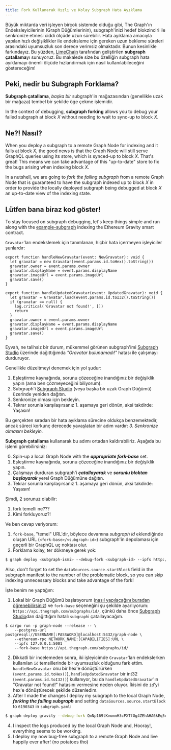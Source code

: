 ```yaml
---
title: Fork Kullanarak Hızlı ve Kolay Subgraph Hata Ayıklama
---
```


Büyük miktarda veri işleyen birçok sistemde olduğu gibi, The Graph'ın Endeksleyicilerinin (Graph Düğümlerinin), subgraph'inizi hedef blokzinciri ile senkronize etmesi ciddi ölçüde uzun sürebilir. Hata ayıklama amacıyla yapılan hızlı değişiklikler ile endeksleme için gereken uzun bekleme süreleri arasındaki uyumsuzluk son derece verimsiz olmaktadır. Bunun kesinlikle farkındayız. Bu yüzden, [LimeChain](https://limechain.tech/) tarafından geliştirilen **subgraph çatallama**yı sunuyoruz. Bu makalede size bu özelliğin subgraph hata ayıklamayı önemli ölçüde hızlandırmak için nasıl kullanılabileceğini göstereceğim!

## Peki, nedir bu Subgraph Forklama?

**Subgraph çatallama**, _başka bir_ subgraph'in mağazasından (genellikle uzak bir mağaza) tembel bir şekilde öge çekme işlemidir.

In the context of debugging, **subgraph forking** allows you to debug your failed subgraph at block _X_ without needing to wait to sync-up to block _X_.

## Ne?! Nasıl?

When you deploy a subgraph to a remote Graph Node for indexing and it fails at block _X_, the good news is that the Graph Node will still serve GraphQL queries using its store, which is synced-up to block _X_. That's great! This means we can take advantage of this "up-to-date" store to fix the bugs arising when indexing block _X_.

In a nutshell, we are going to _fork the failing subgraph_ from a remote Graph Node that is guaranteed to have the subgraph indexed up to block _X_ in order to provide the locally deployed subgraph being debugged at block _X_ an up-to-date view of the indexing state.

## Lütfen bana biraz kod göster!

To stay focused on subgraph debugging, let's keep things simple and run along with the [example-subgraph](https://github.com/graphprotocol/graph-tooling/tree/main/examples/ethereum-gravatar) indexing the Ethereum Gravity smart contract.

`Gravatar`'ları endekslemek için tanımlanan, hiçbir hata içermeyen işleyiciler şunlardır:

```tsx
export function handleNewGravatar(event: NewGravatar): void {
  let gravatar = new Gravatar(event.params.id.toHex().toString())
  gravatar.owner = event.params.owner
  gravatar.displayName = event.params.displayName
  gravatar.imageUrl = event.params.imageUrl
  gravatar.save()
}

export function handleUpdatedGravatar(event: UpdatedGravatar): void {
  let gravatar = Gravatar.load(event.params.id.toI32().toString())
  if (gravatar == null) {
    log.critical('Gravatar not found!', [])
    return
  }
  gravatar.owner = event.params.owner
  gravatar.displayName = event.params.displayName
  gravatar.imageUrl = event.params.imageUrl
  gravatar.save()
}
```

Eyvah, ne talihsiz bir durum, mükemmel görünen subgraph'imi [Subgraph Studio](https://thegraph.com/studio/) üzerinde dağıttığımda _"Gravatar bulunamadı!"_ hatası ile çalışmayı durduruyor.

Genellikle düzeltmeyi denemek için yol şudur:

1. Eşleştirme kaynağında, sorunu çözeceğine inandığınız bir değişiklik yapın (ama ben çözmeyeceğini biliyorum).
2. Subgraph'i [Subgraph Studio](https://thegraph.com/studio/) (veya başka bir uzak Graph Düğümü) üzerinde yeniden dağıtın.
3. Senkronize olması için bekleyin.
4. Tekrar sorunla karşılaşırsanız 1. aşamaya geri dönün, aksi takdirde: Yaşasın!

Bu gerçekten sıradan bir hata ayıklama sürecine oldukça benzemektedir, ancak süreci korkunç derecede yavaşlatan bir adım vardır: _3. Senkronize olmasını bekleyin._

**Subgraph çatallama** kullanarak bu adımı ortadan kaldırabiliriz. Aşağıda bu işlemi görebilirsiniz:

0. Spin-up a local Graph Node with the **_appropriate fork-base_** set.
1. Eşleştirme kaynağında, sorunu çözeceğine inandığınız bir değişiklik yapın.
2. Çalışmayı durduran subgraph'i **_çatallayarak_** ve **_sorunlu bloktan başlayarak_** yerel Graph Düğümüne dağıtın.
3. Tekrar sorunla karşılaşırsanız 1. aşamaya geri dönün, aksi takdirde: Yaşasın!

Şimdi, 2 sorunuz olabilir:

1. fork temelli ne???
2. Kimi forkluyoruz?!

Ve ben cevap veriyorum:

1. `fork-base`, "temel" URL'dir, böylece devamına _subgraph id_ eklendiğinde oluşan URL (`<fork-base>/<subgraph-id>`) subgraph'in depolaması için geçerli bir GraphQL uç noktası olur.
2. Forklama kolay, ter dökmeye gerek yok:

```bash
$ graph deploy <subgraph-ismi> --debug-fork <subgraph-id> --ipfs http://localhost:5001 --node http://localhost:8020
```

Also, don't forget to set the `dataSources.source.startBlock` field in the subgraph manifest to the number of the problematic block, so you can skip indexing unnecessary blocks and take advantage of the fork!

İşte benim ne yaptığım:

1. Lokal bir Graph Düğümü başlatıyorum ([nasıl yapılacağını buradan öğrenebilirsiniz](https://github.com/graphprotocol/graph-node#running-a-local-graph-node)) ve `fork-base` seçeneğini şu şekilde ayarlıyorum: `https://api.thegraph.com/subgraphs/id/`, çünkü daha önce [Subgraph Studio](https://thegraph.com/studio/)dan dağıttığım hatalı `subgraph`i çatallayacağım.

```
$ cargo run -p graph-node --release -- \
    --postgres-url postgresql://USERNAME[:PASSWORD]@localhost:5432/graph-node \
    --ethereum-rpc NETWORK_NAME:[CAPABILITIES]:URL \
    --ipfs 127.0.0.1:5001
    --fork-base https://api.thegraph.com/subgraphs/id/
```

2. Dikkatli bir incelemeden sonra, iki işleyicimde `Gravatar`'ları endekslerken kullanılan `id` temsillerinde bir uyumsuzluk olduğunu fark ettim. `handleNewGravatar` onu bir hex'e dönüştürürken (`event.params.id.toHex()`), `handleUpdatedGravatar` bir int32 (`event.params.id.toI32()`) kullanıyor, bu da `handleUpdatedGravatar`'ın "Gravatar not found!" hatasını vermesine neden oluyor. İkisini de `id`'yi hex'e dönüştürecek şekilde düzenledim.
3. After I made the changes I deploy my subgraph to the local Graph Node, **_forking the failing subgraph_** and setting `dataSources.source.startBlock` to `6190343` in `subgraph.yaml`:

```bash
$ graph deploy gravity --debug-fork QmNp169tKvomnH3cPXTfGg4ZEhAHA6kEq5oy1XDqAxqHmW --ipfs http://localhost:5001 --node http://localhost:8020
```

4. I inspect the logs produced by the local Graph Node and, Hooray!, everything seems to be working.
5. I deploy my now bug-free subgraph to a remote Graph Node and live happily ever after! (no potatoes tho)
